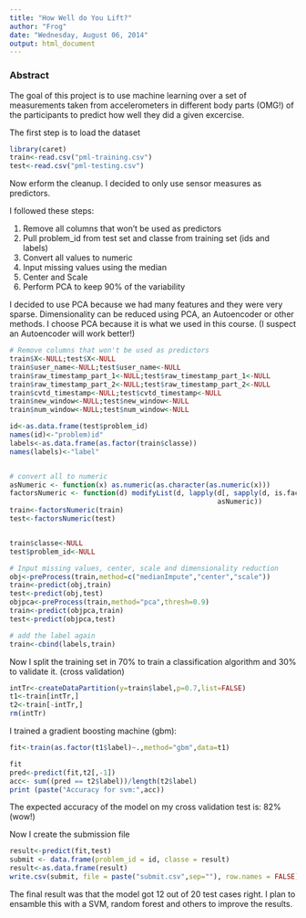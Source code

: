 ```yaml
---
title: "How Well do You Lift?"
author: "Frog"
date: "Wednesday, August 06, 2014"
output: html_document
---
```


### Abstract

The goal of this project is to use machine learning over a set of measurements taken from 
accelerometers in different body parts (OMG!) of the participants to predict how well they
did a given excercise.

The first step is to load the dataset

```r
library(caret)
train<-read.csv("pml-training.csv")
test<-read.csv("pml-testing.csv")
```

Now erform the cleanup. I decided to only use sensor measures as predictors.

I followed these steps:

1. Remove all columns that won't be used as predictors
2. Pull problem_id from test set and classe from training set (ids and labels)
3. Convert all values to numeric
4. Input missing values using the median
5. Center and Scale
6. Perform PCA to keep 90% of the variability

I decided to use PCA because we had many features and they were very sparse. Dimensionality
can be reduced using PCA, an Autoencoder or other methods. I choose PCA because it is what 
we used in this course. (I suspect an Autoencoder will work better!)

```r
# Remove columns that won't be used as predictors
train$X<-NULL;test$X<-NULL
train$user_name<-NULL;test$user_name<-NULL
train$raw_timestamp_part_1<-NULL;test$raw_timestamp_part_1<-NULL
train$raw_timestamp_part_2<-NULL;test$raw_timestamp_part_2<-NULL
train$cvtd_timestamp<-NULL;test$cvtd_timestamp<-NULL
train$new_window<-NULL;test$new_window<-NULL
train$num_window<-NULL;test$num_window<-NULL

id<-as.data.frame(test$problem_id)
names(id)<-"problem)id"
labels<-as.data.frame(as.factor(train$classe))
names(labels)<-"label"


# convert all to numeric
asNumeric <- function(x) as.numeric(as.character(as.numeric(x)))
factorsNumeric <- function(d) modifyList(d, lapply(d[, sapply(d, is.factor)],   
                                                   asNumeric))
train<-factorsNumeric(train)
test<-factorsNumeric(test)


train$classe<-NULL
test$problem_id<-NULL

# Input missing values, center, scale and dimensionality reduction
obj<-preProcess(train,method=c("medianImpute","center","scale"))
train<-predict(obj,train)
test<-predict(obj,test)
objpca<-preProcess(train,method="pca",thresh=0.9)
train<-predict(objpca,train)
test<-predict(objpca,test)

# add the label again
train<-cbind(labels,train)
```

Now I split the training set in 70% to train a classification algorithm and 30% to validate it. (cross validation)

```r
intTr<-createDataPartition(y=train$label,p=0.7,list=FALSE)
t1<-train[intTr,]
t2<-train[-intTr,]
rm(intTr)
```

I trained a gradient boosting machine (gbm):

```r
fit<-train(as.factor(t1$label)~.,method="gbm",data=t1)
```

```r
fit
pred<-predict(fit,t2[,-1])
acc<- sum((pred == t2$label))/length(t2$label)
print (paste("Accuracy for svm:",acc))
```

The expected accuracy of the model on my cross validation test is: 82% (wow!)

Now I create the submission file

```r
result<-predict(fit,test)
submit <- data.frame(problem_id = id, classe = result)
result<-as.data.frame(result)
write.csv(submit, file = paste("submit.csv",sep=""), row.names = FALSE)
```

The final result was that the model got 12 out of 20 test cases right. I plan to ensamble this
with a SVM, random forest and others to improve the results.

